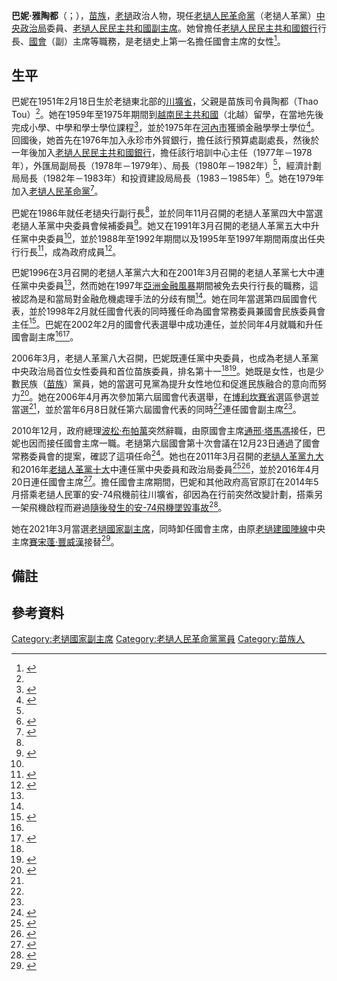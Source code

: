 {{noteTA
|G1=Laos
|1=zh-hans:朱馬利; zh-hant:朱馬利;
}}
{{Infobox officeholder
|name        = 巴妮·雅陶都<br />{{lang|lo|ປານີ ຢ່າທໍ່ຕູ້}}
|image       = 
|alt         = 
|office      = 老撾人民民主共和國副主席
|order       = 6
|term_start  = 2021年3月22日
|alongside   = [[本通·吉瑪尼|本通·吉瑪尼]]
|predecessor = [[潘坎·維帕萬|潘坎·維帕萬]]
|chairman    = [[通倫·西蘇里|通倫·西蘇里]]
|office1     = [[老撾國會主席|老撾國會主席]]
|term_start1 = 2010年12月23日
|term_end1   = 2021年3月22日
|predecessor1 = [[通邢·塔馬馮|通邢·塔馬馮]]
|successor1  = [[賽宋蓬·豐威漢|賽宋蓬·豐威漢]]
|general_secretary1 = [[朱馬利·賽雅貢|朱馬利·賽雅貢]]<br/>[[本揚·沃拉吉|本揚·沃拉吉]]
|birth_date  = {{Birth date and age|1951|2|18}}
|birth_place = {{flag|Kingdom of Laos}}[[川壙省|川壙省]]
|nationality = {{LAO}}
|party       = {{CPK}}
}}

'''巴妮·雅陶都'''（{{lang-lo|ປານີ ຢ່າທໍ່ຕູ້}}；{{bd|1951年|2月18日|catIdX=Pany Yathortou}}），[[苗族|苗族]]，[[老撾|老撾]]政治人物，現任[[老撾人民革命黨|老撾人民革命黨]]（老撾人革黨）[[老撾人民革命黨中央政治局|中央政治局]]委員、[[老撾人民民主共和國副主席|老撾人民民主共和國副主席]]。她曾擔任[[老撾人民民主共和國銀行|老撾人民民主共和國銀行]]行長、[[老撾國會|國會]]（副）主席等職務，是老撾史上第一名擔任國會主席的女性<ref>{{cite book|last=Creak|first=Simon|title=Southeast Asian Affairs 2011|editor=Singh, Daljit|publisher=Institute of Southeast Asian Studies|location=Singapore|date=2011|pages=123|chapter=Laos: Celebrations and Development Debates|isbn=978-981-4345-03-3}}</ref>。

== 生平 ==
巴妮在1951年2月18日生於老撾東北部的[[川壙省|川壙省]]，父親是苗族司令員陶都（Thao Tou）<ref name="stuartfox2008p248" />。她在1959年至1975年期間到[[越南民主共和國|越南民主共和國]]（北越）留學，在當地先後完成小學、中學和學士學位課程<ref name="kpl">{{cite web|url=http://kpl.gov.la/Page/Party/Presidentassebly.aspx|script-title=lo:ຊີວະປະຫວັດຫຍໍ້ ຂອງ ທ່ານ ນາງ ປານີ ຢາທໍ່ຕູ້ ປະທານສະພາແຫ່ງຊາດ|publisher={{lang|lo|ຂ່າວສານປະເທດລາວ}}|language=lo|accessdate=2016-07-01|location={{lang|lo|ນະຄອນຫລວງວຽງຈັນ}}|archivedate=2017-02-27|archiveurl=https://web.archive.org/web/20170227123035/http://kpl.gov.la/Page/Party/Presidentassebly.aspx|dead-url=no}}</ref>，並於1975年在[[河內市|河內市]]獲頒金融學學士學位<ref>{{cite news|url=http://vietnamnews.vn/politics-laws/214736/laos-national-assembly-delegation-visits-ha-noi.html|title=Laos National Assembly delegation visits Ha Noi|date=2011-08-25|publisher=Viet Nam News|accessdate=2014-05-18|location=Hanoi|archivedate=2014-05-18|archiveurl=https://web.archive.org/web/20140518134340/http://vietnamnews.vn/politics-laws/214736/laos-national-assembly-delegation-visits-ha-noi.html|dead-url=no}}</ref>。回國後，她首先在1976年加入永珍市外貿銀行，擔任該行預算處副處長，然後於一年後加入[[老撾人民民主共和國銀行|老撾人民民主共和國銀行]]，擔任該行培訓中心主任（1977年－1978年），外匯局副局長（1978年－1979年）、局長（1980年－1982年）<ref name="kpl"/>，經濟計劃局局長（1982年－1983年）和投資建設局局長（1983－1985年）<ref>{{cite web|url=http://www.na.gov.la/docs/eng/currentnews/2010/decamber10/cv_new_persident_miss_pany.pdf|title=Curriculum Vitae|date=2010-12-24|publisher=National Assembly, Lao PDR|accessdate=2016-07-01|location=Vientiane|archiveurl=https://web.archive.org/web/20120120153503/http://www.na.gov.la/docs/eng/currentnews/2010/decamber10/cv_new_persident_miss_pany.pdf|archivedate=2012-01-20}}</ref>{{efn|一說巴妮在1982年至1986年期間一直擔任投資建設局局長<ref name="kpl"/>。}}。她在1979年加入[[老撾人民革命黨|老撾人民革命黨]]<ref name="stuartfox2008p248">{{cite book|last=Stuart-Fox|first=Martin|title=Historical Dictionary of Laos|publisher=Scarecrow Press|location=Lanham, Maryland|date=2008|edition=3rd Edition|pages=248|isbn=978-0-8108-5624-0|url=https://books.google.com.hk/books?id=seglAAAAQBAJ&pg=PA347|accessdate=2016-02-15|archivedate=2016-03-06|archiveurl=https://web.archive.org/web/20160306003631/https://books.google.com.hk/books?id=seglAAAAQBAJ&pg=PA347|dead-url=no}}</ref>。

巴妮在1986年就任老撾央行副行長<ref name="stuartfox2008p248" />，並於同年11月召開的老撾人革黨四大中當選老撾人革黨中央委員會候補委員<ref name=yamada>{{cite book|author={{lang|ja|山田紀彦}}|script-title=ja:2001年党大会後のヴィエトナム・ラオス ― 新たな課題への挑戦|editor=石田暁恵|publisher={{lang|ja|日本貿易振興機構アジア経済研究所研究支援部}}|location=千葉市|date=2002-03|script-chapter=ラオス人民革命党第7回大会 ― 残された課題 ―|isbn=4-258-26025-8|url=http://d-arch.ide.go.jp/idedp/TPC/TPC004600_008.pdf|accessdate=2016-02-14|language=ja|title=|archivedate=2016-04-04|archiveurl=https://web.archive.org/web/20160404022046/http://d-arch.ide.go.jp/idedp/TPC/TPC004600_008.pdf|dead-url=no}}</ref>{{rp|126}}。她又在1991年3月召開的老撾人革黨五大中升任黨中央委員<ref name=yamada/>{{rp|128}}，並於1988年至1992年期間以及1995年至1997年期間兩度出任央行行長<ref>{{cite web|url=http://www.bol.gov.la/english/listofgovernor.html|title=List of Governors of the Bank of Lao PDR|publisher=Bank of the Lao P.D.R|accessdate=2016-07-02|location=Vientiane|archiveurl=https://web.archive.org/web/20160726075816/http://www.bol.gov.la/english/listofgovernor.html|archivedate=2016-07-26|dead-url=yes}}</ref>，成為政府成員<ref>{{cite book|script-title=ja:アジア動向年報 : 1989|publisher={{lang|ja|日本貿易振興機構アジア経済研究所研究支援部}}|location=千葉|date=1989-07|pages=285|script-chapter=ja:参考資料：カンボジア、ラオス：1989年|isbn=978-4-258-01089-9|url=http://d-arch.ide.go.jp/browse/html/1989/203/1989203REF.html|accessdate=2016-07-02|deadurl=yes|archiveurl=https://web.archive.org/web/20170113234838/http://d-arch.ide.go.jp/browse/html/1989/203/1989203REF.html|archivedate=2017-01-13}}</ref>。

巴妮1996在3月召開的老撾人革黨六大和在2001年3月召開的老撾人革黨七大中連任黨中央委員<ref name=yamada/>{{rp|131, 139}}，然而她在1997年[[亞洲金融風暴|亞洲金融風暴]]期間被免去央行行長的職務，這被認為是和當局對金融危機處理手法的分歧有關<ref name="stuartfox2008p248" />。她在同年當選第四屆國會代表，並於1998年2月就任國會代表的同時獲任命為國會常務委員兼國會民族委員會主任<ref>{{cite book|script-title=ja:アジア動向年報 : 1998|publisher={{lang|ja|日本貿易振興機構アジア経済研究所研究支援部}}|location=千葉市|date=1998-06|pages=256-259|isbn=978-4-258-01098-1}}</ref>。巴妮在2002年2月的國會代表選舉中成功連任，並於同年4月就職和升任國會副主席<ref name="kpl"/><ref>{{cite book|author1=山田紀彦|script-title=ja:アジア動向年報 : 2002|publisher={{lang|ja|日本貿易振興機構アジア経済研究所研究支援部}}|location=千葉市|date=2002-06|pages=8-10|script-chapter=ja:2002年のラオス：政治経済の安定と消えない将来への不安|isbn=978-4-258-01002-8|url=http://d-arch.ide.go.jp/browse/pdf/2002/203/2002203TPC.pdf|accessdate=2016-02-14|language=ja|title=|archivedate=2017-01-13|archiveurl=https://web.archive.org/web/20170113235356/http://d-arch.ide.go.jp/browse/pdf/2002/203/2002203TPC.pdf|dead-url=no}}</ref>。

2006年3月，老撾人革黨八大召開，巴妮既連任黨中央委員，也成為老撾人革黨中央政治局首位女性委員和首位苗族委員，排名第十一<ref name="stuartfox2008p248" /><ref name=Vorapheth>{{cite book|author={{lang|ja|カム・ヴォーラペット}}|translator1=藤村和広|translator2=石川真唯子|script-title=ja:現代ラオスの政治と経済|publisher={{lang|ja|めこん}}|location=東京都|date=2010|isbn=978-4-8396-0233-8|language=ja}}</ref>{{rp|179}}。她既是女性，也是少數民族（[[苗族|苗族]]）黨員，她的當選可見黨為提升女性地位和促進民族融合的意向而努力<ref name=yamada2>{{cite book|author1=山田紀彦|script-title=ja:アジア動向年報 : 2007|publisher={{lang|ja|日本貿易振興機構アジア経済研究所研究支援部}}|location=千葉市|date=2007-05|script-chapter=ja:2006年のラオス 貧困問題解決への強い意思を示した新指導部|isbn=978-4-258-01007-3|url=http://d-arch.ide.go.jp/browse/pdf/2006/203/2006203TPC.pdf|accessdate=2016-07-02|language=ja|title=|archivedate=2013-01-23|archiveurl=https://web.archive.org/web/20130123150906/http://d-arch.ide.go.jp/browse/pdf/2006/203/2006203TPC.pdf|dead-url=no}}</ref>{{rp|259}}。她在2006年4月再次參加第六屆國會代表選舉，在[[博利坎賽省|博利坎賽省]]選區參選並當選<ref name=Vorapheth/>{{rp|180}}，並於當年6月8日就任第六屆國會代表的同時<ref name=yamada2/>{{rp|261}}連任國會副主席<ref name="kpl"/>。

2010年12月，政府總理[[波松·布帕萬|波松·布帕萬]]突然辭職，由原國會主席[[通邢·塔馬馮|通邢·塔馬馮]]接任，巴妮也因而接任國會主席一職。老撾第六屆國會第十次會議在12月23日通過了國會常務委員會的提案，確認了這項任命<ref>{{cite book|script-title=ja:アジア動向年報 : 2011|publisher={{lang|ja|日本貿易振興機構アジア経済研究所研究支援部}}|location=千葉市|date=2011-05|pages=261|script-chapter=ja:2010年重要日誌：ラオス|isbn=978-4-258-01011-0}}</ref>。她也在2011年3月召開的[[老撾人民革命黨第九次全國代表大會|老撾人革黨九大]]和2016年[[老撾人民革命黨第十次全國代表大會|老撾人革黨十大]]中連任黨中央委員和政治局委員<ref>{{cite news|url=http://www.vientianetimes.org.la/VTT_PartyPages1/9thPartyCongress.htm|title=Ninth Congress announces new Party leaders, adopts resolution|date=2011-03-23|publisher=Vientiane Times|accessdate=2014-05-19|archivedate=2013-04-12|archiveurl=https://web.archive.org/web/20130412131157/http://www.vientianetimes.org.la/VTT_PartyPages1/9thPartyCongress.htm|dead-url=no}}</ref><ref>{{cite news | url = http://www.asianews.network/content/laos%E2%80%99-10th-congress-elects-new-party-leadership-8075 | publisher = Vientiane Times | work = Asia News Network | title = Laos' 10th Congress elects new Party leadership | last = Vaenko | first = Souksakhone | date = 2016-01-22 | accessdate = 2016-02-07 | deadurl = yes | archiveurl = https://web.archive.org/web/20160203071725/http://www.asianews.network/content/laos%E2%80%99-10th-congress-elects-new-party-leadership-8075 | archivedate = 2016-02-03 }}</ref>，並於2016年4月20日連任國會主席<ref>{{cite news|url=http://news.xinhuanet.com/world/2016-04/20/c_1118685177.htm|title=老挝国会选出新一届国家领导人|author=荣忠霞|date=2016-04-20|publisher=新华社|accessdate=2016-07-02|location=万象|archivedate=2016-04-20|archiveurl=https://web.archive.org/web/20160420153034/http://news.xinhuanet.com/world/2016-04/20/c_1118685177.htm|dead-url=no}}</ref>。擔任國會主席期間，巴妮和其他政府高官原訂在2014年5月搭乘老撾人民軍的安-74飛機前往川壙省，卻因為在行前突然改變計劃，搭乘另一架飛機啟程而避過[[老挝安-74军用飞机空难|隨後發生的安-74飛機墜毀事故]]<ref>{{cite news|url=http://www.nanzao.com/tc/opinion/14c315b8b9da251/cong-lao-zhua-jun-ji-zhui-hui-kan-you-bang-qin-hua-pai-|title=從老撾軍機墜毀看友邦“親華派”|author=陶短房|date=2014-05-27|work=南早中文|publisher=South China Morning Post Publishers Ltd.|accessdate=2016-07-01|location=香港|deadurl=yes|archiveurl=https://web.archive.org/web/20160819053955/http://www.nanzao.com/tc/opinion/14c315b8b9da251/cong-lao-zhua-jun-ji-zhui-hui-kan-you-bang-qin-hua-pai-|archivedate=2016-08-19}}</ref>。

她在2021年3月當選[[老撾人民民主共和國副主席|老撾國家副主席]]，同時卸任國會主席，由原[[老撾建國陣線|老撾建國陣線]]中央主席[[賽宋蓬·豐威漢|賽宋蓬·豐威漢]]接替<ref>{{cite news |author1=章建华 |title=老挝国会选举通伦为国家主席 |url=http://www.xinhuanet.com/2021-03/22/c_1127241270.htm |accessdate=2021-03-22 |location=万象 |agency=新华社 |date=2021-03-22}}</ref>。

== 備註 ==
{{notelist}}

== 參考資料 ==
{{Reflist|2}}

{{start box}}
{{s-before|[[通邢·塔馬馮|通邢·塔馬馮]]}}
{{s-title|[[老挝国会主席|老挝国会主席]]|2010年12月23日－2021年3月22日}}
{{s-after|[[賽宋蓬·豐威漢|賽宋蓬·豐威漢]]}}
{{s-before|[[潘坎·維帕萬|潘坎·維帕萬]]}}
{{s-ttl|title=[[老撾人民民主共和國副主席|老撾人民民主共和國副主席]]|years=2021年3月22日－|alongside=[[本通·吉瑪尼|本通·吉瑪尼]]}}
{{s-inc}}
{{end box}}
{{老挝人民革命党中央政治局}}

[[Category:老撾國家副主席|Category:老撾國家副主席]]
[[Category:老撾人民革命黨黨員|Category:老撾人民革命黨黨員]]
[[Category:苗族人|Category:苗族人]]